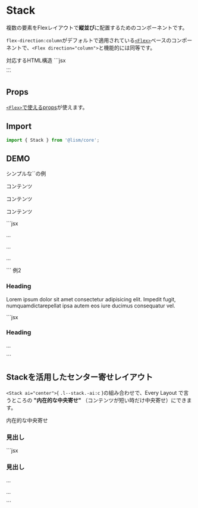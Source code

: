 
# Stack

複数の要素をFlexレイアウトで**縦並び**に配置するためのコンポーネントです。

`flex-direction:column`がデフォルトで適用されている[`<Flex>`](/docs/components/Flex)ベースのコンポーネントで、`<Flex direction="column">`と機能的には同等です。

<Demo>
	<Demo.Title>対応するHTML構造</Demo.Title>
	<Demo.Code>
	```jsx
	<div class="l--stack">...</div>
	```
	</Demo.Code>
</Demo>



## Props

[`<Flex>`で使えるprops](/docs/components/Flex#props)が使えます。



## Import

```js
import { Stack } from '@lism/core';
```


## DEMO

<Demo className="has--box-guide">
	<Demo.Title>シンプルな`<Stack>`の例</Demo.Title>
	<Demo.Preview resize p={20}>
		<Stack gap={20} lismState={["has--itemGuide"]}>
			<p>コンテンツ</p>
			<p>コンテンツ</p>
			<p>コンテンツ</p>
		</Stack>
	</Demo.Preview>
	<Demo.Code>
	```jsx
	<Stack gap={20}>
		<p>...</p>
		<p>...</p>
		<p>...</p>
	</Stack>
	```
	</Demo.Code>
</Demo>



<Demo>
	<Demo.Title>例2</Demo.Title>
	<Demo.Preview resize p={20}>
		<Stack gap={30} p='box:l' bgc='pale' shadow="2">
			<h3>Heading</h3>
			<p>Lorem ipsum dolor sit amet consectetur adipisicing elit. Impedit fugit, numquamdictarepellat ipsa autem eos iure ducimus consequatur vel.</p>
		</Stack>
	</Demo.Preview>
	<Demo.Code>
	```jsx
	<Stack gap={30} p='box:l' bgc='pale' shadow="2">
		<h3>Heading</h3>
		<p>...</p>
	</Stack>
	```
	</Demo.Code>
</Demo>


## Stackを活用したセンター寄せレイアウト

`<Stack ai="center">`( `.l--stack.-ai:c` )の組み合わせで、Every Layout で言うところの **"内在的な中央寄せ"** （コンテンツが短い時だけ中央寄せ）にできます。

<Demo className="has--box-guide">
	<Demo.Title>内在的な中央寄せ</Demo.Title>
	<Demo.Preview resize>
		<Stack ai="center" gap={30} p={40} lismState={["has--itemGuide"]}>
			<h3 role="presentation">
				見出し
			</h3>
			<DammyText length="xs" />
			<DammyText length="l" />
		</Stack>
	</Demo.Preview>
	<Demo.Code>
	```jsx
	<Stack ai="center" gap={30} p={40}>
		<h3>見出し</h3>
		<p>...</p>
		<p>...</p>
	</Stack>
	```
	</Demo.Code>
</Demo>

